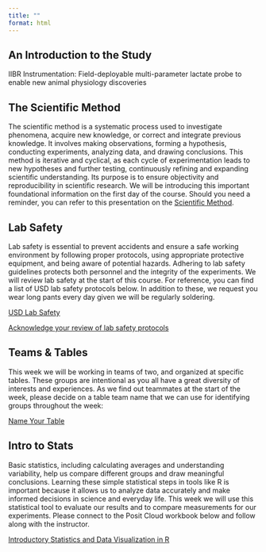 ```yaml
---
title: ""
format: html
---
```


## An Introduction to the Study

IIBR Instrumentation: Field-deployable multi-parameter lactate probe to enable new animal physiology discoveries

## The Scientific Method

The scientific method is a systematic process used to investigate phenomena, acquire new knowledge, or correct and integrate previous knowledge. It involves making observations, forming a hypothesis, conducting experiments, analyzing data, and drawing conclusions. This method is iterative and cyclical, as each cycle of experimentation leads to new hypotheses and further testing, continuously refining and expanding scientific understanding. Its purpose is to ensure objectivity and reproducibility in scientific research. We will be introducing this important foundational information on the first day of the course. Should you need a reminder, you can refer to this presentation on the [Scientific Method](https://youtu.be/7rd7hFADp-s?si=O3Hb_QdIpe1SSMf3).

## Lab Safety

Lab safety is essential to prevent accidents and ensure a safe working environment by following proper protocols, using appropriate protective equipment, and being aware of potential hazards. Adhering to lab safety guidelines protects both personnel and the integrity of the experiments. We will review lab safety at the start of this course. For reference, you can find a list of USD lab safety protocols below. In addition to these, we request you wear long pants every day given we will be regularly soldering.

[USD Lab Safety](https://drive.google.com/file/d/17I1qIzwrWqkbO9W32jFespz-pQefj83V/view?usp=sharing)

[Acknowledge your review of lab safety protocols](https://docs.google.com/spreadsheets/d/10Ip3aj9NIIxbYfEaEMdbpXvtoPozemVyHy_qqK7O-r0/edit?usp=sharing)

## Teams & Tables

This week we will be working in teams of two, and organized at specific tables. These groups are intentional as you all have a great diversity of interests and experiences. As we find out teammates at the start of the week, please decide on a table team name that we can use for identifying groups throughout the week:

[Name Your Table](https://docs.google.com/spreadsheets/d/1zzjXFLstmnsgxur7ZAoa9zL3q6JPRqo-poPXuvqxT-o/edit?usp=sharing)

## Intro to Stats

Basic statistics, including calculating averages and understanding variability, help us compare different groups and draw meaningful conclusions. Learning these simple statistical steps in tools like R is important because it allows us to analyze data accurately and make informed decisions in science and everyday life. This week we will use this statistical tool to evaluate our results and to compare measurements for our experiments. Please connect to the Posit Cloud workbook below and follow along with the instructor.

[Introductory Statistics and Data Visualization in R](https://posit.cloud/spaces/526240/join?access_code=B8jdRv763XNAN_3NmOrr2Agun73R5beeUH-eOtQz)
